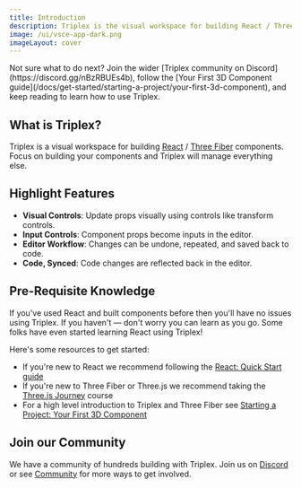 ```yaml
---
title: Introduction
description: Triplex is the visual workspace for building React / Three Fiber components.
image: /ui/vsce-app-dark.png
imageLayout: cover
---
```



<DownloadThanks>
  Not sure what to do next? Join the wider [Triplex community on
  Discord](https://discord.gg/nBzRBUEs4b), follow the [Your First 3D Component
  guide](/docs/get-started/starting-a-project/your-first-3d-component), and keep
  reading to learn how to use Triplex.
</DownloadThanks>

## What is Triplex?

Triplex is a visual workspace for building [React](https://react.dev) / [Three Fiber](https://r3f.docs.pmnd.rs) components. Focus on building your components and Triplex will manage everything else.

## Highlight Features

- **Visual Controls**: Update props visually using controls like transform controls.
- **Input Controls**: Component props become inputs in the editor.
- **Editor Workflow**: Changes can be undone, repeated, and saved back to code.
- **Code, Synced**: Code changes are reflected back in the editor.

## Pre-Requisite Knowledge

If you've used React and built components before then you'll have no issues using Triplex. If you haven't — don't worry you can learn as you go. Some folks have even started learning React using Triplex!

Here's some resources to get started:

- If you're new to React we recommend following the [React: Quick Start guide](https://react.dev/learn)
- If you're new to Three Fiber or Three.js we recommend taking the [Three.js Journey](https://threejs-journey.com/lessons/what-are-react-and-react-three-fiber) course
- For a high level introduction to Triplex and Three Fiber see [Starting a Project: Your First 3D Component](/docs/get-started/starting-a-project/your-first-3d-component)

## Join our Community

We have a community of hundreds building with Triplex. Join us on [Discord](https://discord.gg/nBzRBUEs4b) or see [Community](/docs/community) for more ways to get involved.

<PagesList variant="grid" route="/docs" />
